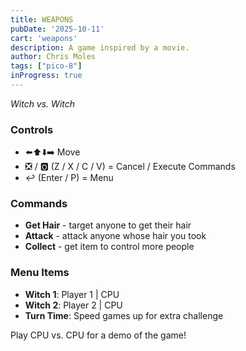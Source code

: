 ```yaml
---
title: WEAPONS
pubDate: '2025-10-11'
cart: 'weapons'
description: A game inspired by a movie.
author: Chris Moles
tags: ["pico-8"]
inProgress: true
---
```


_Witch vs. Witch_

### Controls

- ⬅️⬆️⬇️➡️ Move
- ❎ / 🅾️ (Z / X / C / V) = Cancel / Execute Commands
- ↩️ (Enter / P) = Menu

### Commands

- **Get Hair** - target anyone to get their hair
- **Attack** - attack anyone whose hair you took
- **Collect** - get item to control more people

### Menu Items

- **Witch 1**: Player 1 | CPU
- **Witch 2**: Player 2 | CPU
- **Turn Time**: Speed games up for extra challenge

Play CPU vs. CPU for a demo of the game!
